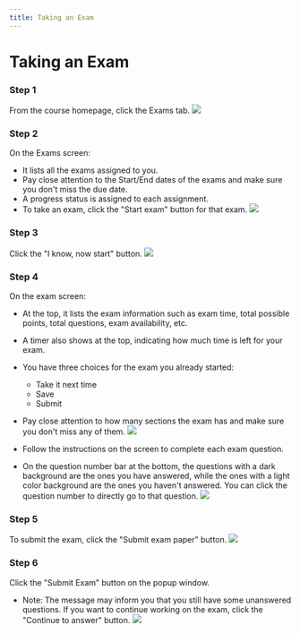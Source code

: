 ```yaml
--- 
title: Taking an Exam
---
```


# Taking an Exam

### Step 1
From the course homepage, click the Exams tab.
![](/img/ulearning/student/exam01.png)

### Step 2
On the Exams screen:
- It lists all the exams assigned to you.
- Pay close attention to the Start/End dates of the exams and make sure you don't miss the due date.
- A progress status is assigned to each assignment.
- To take an exam, click the "Start exam" button for that exam.
![](/img/ulearning/student/exam02.png)

### Step 3
Click the "I know, now start" button.
![](/img/ulearning/student/exam03.png)

### Step 4
On the exam screen:
- At the top, it lists the exam information such as exam time, total possible points, total questions, exam availability, etc.
- A timer also shows at the top, indicating how much time is left for your exam.
- You have three choices for the exam you already started:
  - Take it next time
  - Save
  - Submit
- Pay close attention to how many sections the exam has and make sure you don't miss any of them.
![](/img/ulearning/student/exam04.png)

- Follow the instructions on the screen to complete each exam question.
- On the question number bar at the bottom, the questions with a dark background are the ones you have answered, while the ones with a light color background are the ones you haven't answered. You can click the question number to directly go to that question.
![](/img/ulearning/student/exam05.png)

### Step 5
To submit the exam, click the "Submit exam paper" button.
![](/img/ulearning/student/exam06.png)


### Step 6
Click the "Submit Exam" button on the popup window.
- Note: The message may inform you that you still have some unanswered questions. If you want to continue working on the exam, click the "Continue to answer" button.
![](/img/ulearning/student/exam07.png)